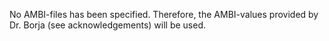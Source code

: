 No AMBI-files has been specified. Therefore, the AMBI-values provided by Dr. Borja (see acknowledgements) will be used.